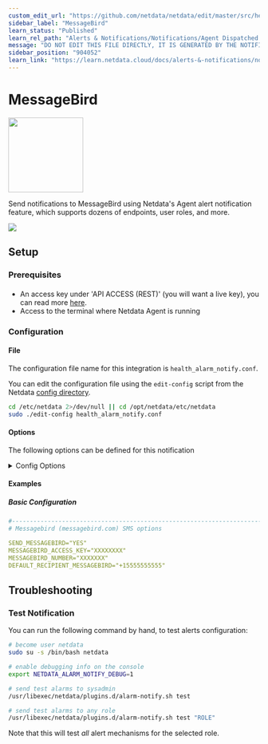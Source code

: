 ```yaml
---
custom_edit_url: "https://github.com/netdata/netdata/edit/master/src/health/notifications/messagebird/metadata.yaml"
sidebar_label: "MessageBird"
learn_status: "Published"
learn_rel_path: "Alerts & Notifications/Notifications/Agent Dispatched Notifications"
message: "DO NOT EDIT THIS FILE DIRECTLY, IT IS GENERATED BY THE NOTIFICATION'S metadata.yaml FILE"
sidebar_position: "904052"
learn_link: "https://learn.netdata.cloud/docs/alerts-&-notifications/notifications/agent-dispatched-notifications/messagebird"
---
```



# MessageBird


<img src="https://netdata.cloud/img/messagebird.svg" width="150"/>


Send notifications to MessageBird using Netdata's Agent alert notification feature, which supports dozens of endpoints, user roles, and more.



<img src="https://img.shields.io/badge/maintained%20by-Netdata-%2300ab44" />

## Setup

### Prerequisites

#### 

- An access key under 'API ACCESS (REST)' (you will want a live key), you can read more [here](https://developers.messagebird.com/quickstarts/sms/test-credits-api-keys/).
- Access to the terminal where Netdata Agent is running



### Configuration

#### File

The configuration file name for this integration is `health_alarm_notify.conf`.


You can edit the configuration file using the `edit-config` script from the
Netdata [config directory](/docs/netdata-agent/configuration#the-netdata-config-directory).

```bash
cd /etc/netdata 2>/dev/null || cd /opt/netdata/etc/netdata
sudo ./edit-config health_alarm_notify.conf
```
#### Options

The following options can be defined for this notification

<details><summary>Config Options</summary>

| Name | Description | Default | Required |
|:----|:-----------|:-------|:--------:|
| SEND_MESSAGEBIRD | Set `SEND_MESSAGEBIRD` to YES | YES | yes |
| MESSAGEBIRD_ACCESS_KEY | Set `MESSAGEBIRD_ACCESS_KEY` to your API key. |  | yes |
| MESSAGEBIRD_NUMBER | Set `MESSAGEBIRD_NUMBER` to the MessageBird number you want to use for the alert. |  | yes |
| DEFAULT_RECIPIENT_MESSAGEBIRD | Set `DEFAULT_RECIPIENT_MESSAGEBIRD` to the number you want the alert notification to be sent as an SMS. You can define multiple recipients like this: +15555555555 +17777777777. |  | yes |

##### DEFAULT_RECIPIENT_MESSAGEBIRD

All roles will default to this variable if left unconfigured.

You can then have different recipients per role, by editing `DEFAULT_RECIPIENT_MESSAGEBIRD` with the number you want, in the following entries at the bottom of the same file:
```conf
role_recipients_messagebird[sysadmin]="+15555555555"
role_recipients_messagebird[domainadmin]="+15555555556"
role_recipients_messagebird[dba]="+15555555557"
role_recipients_messagebird[webmaster]="+15555555558"
role_recipients_messagebird[proxyadmin]="+15555555559"
role_recipients_messagebird[sitemgr]="+15555555550"
```


</details>

#### Examples

##### Basic Configuration



```yaml
#------------------------------------------------------------------------------
# Messagebird (messagebird.com) SMS options

SEND_MESSAGEBIRD="YES"
MESSAGEBIRD_ACCESS_KEY="XXXXXXXX"
MESSAGEBIRD_NUMBER="XXXXXXX"
DEFAULT_RECIPIENT_MESSAGEBIRD="+15555555555"

```


## Troubleshooting

### Test Notification

You can run the following command by hand, to test alerts configuration:

```bash
# become user netdata
sudo su -s /bin/bash netdata

# enable debugging info on the console
export NETDATA_ALARM_NOTIFY_DEBUG=1

# send test alarms to sysadmin
/usr/libexec/netdata/plugins.d/alarm-notify.sh test

# send test alarms to any role
/usr/libexec/netdata/plugins.d/alarm-notify.sh test "ROLE"
```

Note that this will test _all_ alert mechanisms for the selected role.


